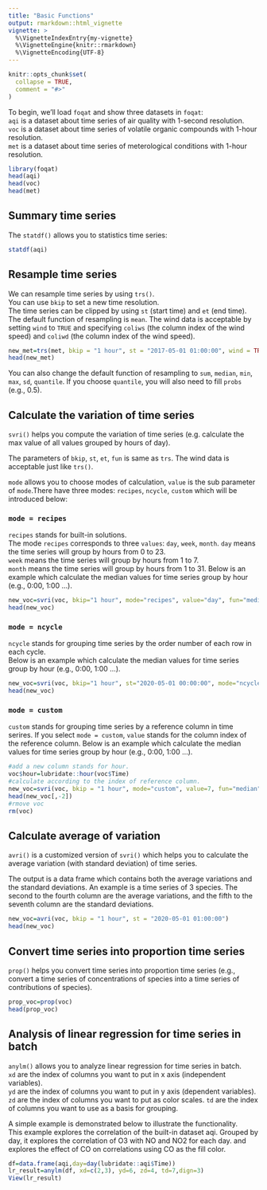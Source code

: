 ---
title: "Basic Functions"
output: rmarkdown::html_vignette
vignette: >
  %\VignetteIndexEntry{my-vignette}
  %\VignetteEngine{knitr::rmarkdown}
  %\VignetteEncoding{UTF-8}
---

```{r, include = FALSE}
knitr::opts_chunk$set(
  collapse = TRUE,
  comment = "#>"
)
```

To begin, we’ll load `foqat` and show three datasets in `foqat`:   
`aqi` is a dataset about time series of air quality with 1-second resolution.  
`voc` is a dataset about time series of volatile organic compounds with 1-hour resolution.   
`met` is a dataset about time series of meterological conditions with 1-hour resolution. 

```{r setup}
library(foqat)
head(aqi)
head(voc)
head(met)
```

## Summary time series  

The `statdf()` allows you to statistics time series:

```{r}
statdf(aqi)
```

## Resample time series  

We can resample time series by using `trs()`.  
You can use `bkip` to set a new time resolution.  
The time series can be clipped by using `st` (start time) and `et` (end time).  
The default function of resampling is `mean`.
The wind data is acceptable by setting `wind` to `TRUE` and specifying `coliws` (the column index of the wind speed) and `coliwd` (the column index of the wind speed).  

```{r}
new_met=trs(met, bkip = "1 hour", st = "2017-05-01 01:00:00", wind = TRUE, coliws = 4, coliwd = 5)
head(new_met)
```

You can also change the default function of resampling to `sum`, `median`, `min`, `max`, `sd`, `quantile`. If you choose `quantile`, you will also need to fill `probs` (e.g., 0.5).

## Calculate the variation of time series

`svri()` helps you compute the variation of time series (e.g. calculate the max value of all values grouped by hours of day). 

The parameters of `bkip`, `st`, `et`, `fun` is same as `trs`. The wind data is acceptable just like `trs()`.  

`mode` allows you to choose modes of calculation, `value` is the sub parameter of `mode`.There have three modes:  `recipes`, `ncycle`, `custom` which will be introduced below:   

### `mode = recipes`

`recipes` stands for built-in solutions.  
The mode `recipes` corresponds to three `values`: `day`, `week`, `month`. `day` means the time series will group by hours from 0 to 23.  
`week` means the time series will group by hours from 1 to 7.  
`month` means the time series will group by hours from 1 to 31. 
Below is an example which calculate the median values for time series group by hour (e.g., 0:00, 1:00 ...).

```{r}
new_voc=svri(voc, bkip="1 hour", mode="recipes", value="day", fun="median")
head(new_voc)
```

### `mode = ncycle`

`ncycle` stands for grouping time series by the order number of each row in each cycle.  
Below is an example which calculate the median values for time series group by hour (e.g., 0:00, 1:00 ...). 

```{r}
new_voc=svri(voc, bkip="1 hour", st="2020-05-01 00:00:00", mode="ncycle", value=24, fun="median")
head(new_voc)
```

### `mode = custom`

`custom` stands for grouping time series by a reference column in time serires. If you select `mode = custom`, `value` stands for the column index of the reference column.
Below is an example which calculate the median values for time series group by hour (e.g., 0:00, 1:00 ...).

```{r}
#add a new column stands for hour.
voc$hour=lubridate::hour(voc$Time)
#calculate according to the index of reference column.
new_voc=svri(voc, bkip = "1 hour", mode="custom", value=7, fun="median")
head(new_voc[,-2])
#rmove voc 
rm(voc)
```

## Calculate average of variation

`avri()` is a customized version of `svri()` which helps you to calculate the average variation (with standard deviation) of time series.  

The output is a data frame which contains both the average variations and the standard deviations. An example is a time series of 3 species. The second to the fourth column are the average variations, and the fifth to the seventh column are the standard deviations.

```{r}
new_voc=avri(voc, bkip = "1 hour", st = "2020-05-01 01:00:00")
head(new_voc)
```

## Convert time series into proportion time series

`prop()` helps you convert time series into proportion time series (e.g., convert a time series of concentrations of species into a time series of contributions of species).  

```{r}
prop_voc=prop(voc)
head(prop_voc)
```

## Analysis of linear regression for time series in batch 

`anylm()` allows you to analyze linear regression for time series in batch.    
`xd` are the index of columns you want to put in x axis (independent variables).  
`yd` are the index of columns you want to put in y axis (dependent variables).  
`zd` are the index of columns you want to put as color scales.
`td` are the index of columns you want to use as a basis for grouping.  

A simple example is demonstrated below to illustrate the functionality.  
This example explores the correlation of the built-in dataset aqi. Grouped by day, it explores the correlation of O3 with NO and NO2 for each day. and explores the effect of CO on correlations using CO as the fill color.  

```{r, eval = FALSE}
df=data.frame(aqi,day=day(lubridate::aqi$Time))
lr_result=anylm(df, xd=c(2,3), yd=6, zd=4, td=7,dign=3)
View(lr_result)
```